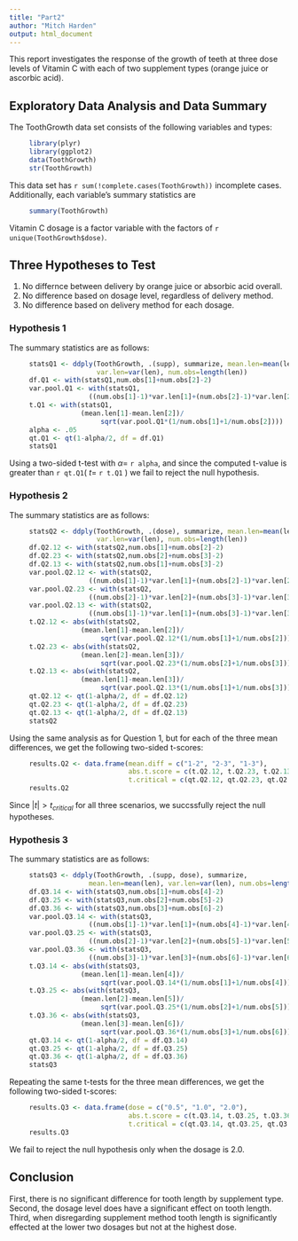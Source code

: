 ```yaml
---
title: "Part2"
author: "Mitch Harden"
output: html_document
---
```


This report investigates the response of the growth of teeth at three dose levels of Vitamin C with each of two supplement types (orange juice or ascorbic acid).

## Exploratory Data Analysis and Data Summary
The ToothGrowth data set consists of the following variables and types:
``` r
     library(plyr)
     library(ggplot2)
     data(ToothGrowth)
     str(ToothGrowth)
```
This data set has `r sum(!complete.cases(ToothGrowth))` incomplete cases.  Additionally, each variable's summary statistics are
``` r
     summary(ToothGrowth)
```
Vitamin C dosage is a factor variable with the factors of `r unique(ToothGrowth$dose)`.

## Three Hypotheses to Test

1. No differnce between delivery by orange juice or absorbic acid overall.
2. No difference based on dosage level, regardless of delivery method.
3. No difference based on delivery method for each dosage.

### Hypothesis 1
The summary statistics are as follows:
```r
     statsQ1 <- ddply(ToothGrowth, .(supp), summarize, mean.len=mean(len),
                      var.len=var(len), num.obs=length(len))
     df.Q1 <- with(statsQ1,num.obs[1]+num.obs[2]-2)
     var.pool.Q1 <- with(statsQ1,
                    ((num.obs[1]-1)*var.len[1]+(num.obs[2]-1)*var.len[2])/df.Q1)
     t.Q1 <- with(statsQ1,
                  (mean.len[1]-mean.len[2])/
                       sqrt(var.pool.Q1*(1/num.obs[1]+1/num.obs[2])))
     alpha <- .05
     qt.Q1 <- qt(1-alpha/2, df = df.Q1)
     statsQ1
```
Using a two-sided t-test with $\alpha =$ `r alpha`, and since the computed t-value is greater than `r qt.Q1`( $t =$ `r t.Q1` ) we fail to reject the null hypothesis.

### Hypothesis 2
The summary statistics are as follows:
```r
     statsQ2 <- ddply(ToothGrowth, .(dose), summarize, mean.len=mean(len),
                      var.len=var(len), num.obs=length(len))
     df.Q2.12 <- with(statsQ2,num.obs[1]+num.obs[2]-2)
     df.Q2.23 <- with(statsQ2,num.obs[2]+num.obs[3]-2)
     df.Q2.13 <- with(statsQ2,num.obs[1]+num.obs[3]-2)     
     var.pool.Q2.12 <- with(statsQ2,
                    ((num.obs[1]-1)*var.len[1]+(num.obs[2]-1)*var.len[2])/df.Q2.12)
     var.pool.Q2.23 <- with(statsQ2,
                    ((num.obs[2]-1)*var.len[2]+(num.obs[3]-1)*var.len[3])/df.Q2.23)
     var.pool.Q2.13 <- with(statsQ2,
                    ((num.obs[1]-1)*var.len[1]+(num.obs[3]-1)*var.len[3])/df.Q2.13)
     t.Q2.12 <- abs(with(statsQ2,
                  (mean.len[1]-mean.len[2])/
                       sqrt(var.pool.Q2.12*(1/num.obs[1]+1/num.obs[2]))))
     t.Q2.23 <- abs(with(statsQ2,
                  (mean.len[2]-mean.len[3])/
                       sqrt(var.pool.Q2.23*(1/num.obs[2]+1/num.obs[3]))))
     t.Q2.13 <- abs(with(statsQ2,
                  (mean.len[1]-mean.len[3])/
                       sqrt(var.pool.Q2.13*(1/num.obs[1]+1/num.obs[3]))))
     qt.Q2.12 <- qt(1-alpha/2, df = df.Q2.12)
     qt.Q2.23 <- qt(1-alpha/2, df = df.Q2.23)
     qt.Q2.13 <- qt(1-alpha/2, df = df.Q2.13)    
     statsQ2
```
Using the same analysis as for Question 1, but for each of the three mean differences, we get the following two-sided t-scores:
```r
     results.Q2 <- data.frame(mean.diff = c("1-2", "2-3", "1-3"),
                              abs.t.score = c(t.Q2.12, t.Q2.23, t.Q2.13),
                              t.critical = c(qt.Q2.12, qt.Q2.23, qt.Q2.13))
     results.Q2
```
Since $|t|>t_{critical}$ for all three scenarios, we succssfully reject the null hypotheses.

### Hypothesis 3
The summary statistics are as follows:
``` r
     statsQ3 <- ddply(ToothGrowth, .(supp, dose), summarize, 
                    mean.len=mean(len), var.len=var(len), num.obs=length(len))
     df.Q3.14 <- with(statsQ3,num.obs[1]+num.obs[4]-2)
     df.Q3.25 <- with(statsQ3,num.obs[2]+num.obs[5]-2)
     df.Q3.36 <- with(statsQ3,num.obs[3]+num.obs[6]-2)     
     var.pool.Q3.14 <- with(statsQ3,
                    ((num.obs[1]-1)*var.len[1]+(num.obs[4]-1)*var.len[4])/df.Q3.14)
     var.pool.Q3.25 <- with(statsQ3,
                    ((num.obs[2]-1)*var.len[2]+(num.obs[5]-1)*var.len[5])/df.Q3.25)
     var.pool.Q3.36 <- with(statsQ3,
                    ((num.obs[3]-1)*var.len[3]+(num.obs[6]-1)*var.len[6])/df.Q3.36)
     t.Q3.14 <- abs(with(statsQ3,
                  (mean.len[1]-mean.len[4])/
                       sqrt(var.pool.Q3.14*(1/num.obs[1]+1/num.obs[4]))))
     t.Q3.25 <- abs(with(statsQ3,
                  (mean.len[2]-mean.len[5])/
                       sqrt(var.pool.Q3.25*(1/num.obs[2]+1/num.obs[5]))))
     t.Q3.36 <- abs(with(statsQ3,
                  (mean.len[3]-mean.len[6])/
                       sqrt(var.pool.Q3.36*(1/num.obs[3]+1/num.obs[6]))))
     qt.Q3.14 <- qt(1-alpha/2, df = df.Q3.14)
     qt.Q3.25 <- qt(1-alpha/2, df = df.Q3.25)
     qt.Q3.36 <- qt(1-alpha/2, df = df.Q3.36)    
     statsQ3
```
Repeating the same t-tests for the three mean differences, we get the following two-sided t-scores:
```r
     results.Q3 <- data.frame(dose = c("0.5", "1.0", "2.0"),
                              abs.t.score = c(t.Q3.14, t.Q3.25, t.Q3.36),
                              t.critical = c(qt.Q3.14, qt.Q3.25, qt.Q3.36))
     results.Q3
```
We fail to reject the null hypothesis only when the dosage is 2.0.

## Conclusion
First, there is no significant difference for tooth length by supplement type. Second, the dosage level does have a significant effect on tooth length. Third, when disregarding supplement method tooth length is significantly effected at the lower two dosages but not at the highest dose.